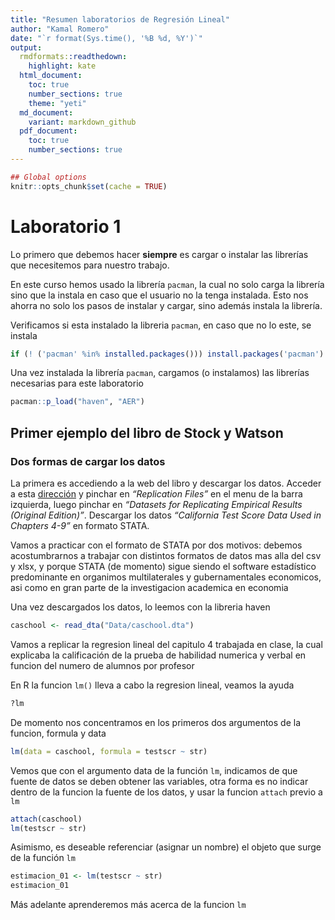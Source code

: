 ```yaml
---
title: "Resumen laboratorios de Regresión Lineal"
author: "Kamal Romero"
date: "`r format(Sys.time(), '%B %d, %Y')`"
output: 
  rmdformats::readthedown:
    highlight: kate
  html_document: 
    toc: true
    number_sections: true
    theme: "yeti"
  md_document:
    variant: markdown_github
  pdf_document: 
    toc: true
    number_sections: true
---
```


```r
## Global options
knitr::opts_chunk$set(cache = TRUE)
```

# Laboratorio 1

Lo primero que debemos hacer **siempre** es cargar o instalar las librerías que necesitemos para nuestro trabajo.

En este curso hemos usado la librería `pacman`, la cual no solo carga la librería sino que la instala en caso que el usuario no la tenga instalada. Esto nos ahorra no solo los pasos de instalar y cargar, sino además instala la librería.

Verificamos si esta instalado la libreria `pacman`, en caso que no lo este, se instala

```r
if (! ('pacman' %in% installed.packages())) install.packages('pacman')
```

Una vez instalada la librería `pacman`, cargamos (o instalamos) las librerías necesarias para este laboratorio

```r
pacman::p_load("haven", "AER")
```

## Primer ejemplo del libro de Stock y Watson

### Dos formas de cargar los datos

La primera es accediendo a la web del libro y descargar los datos. Acceder a esta [dirección](https://wps.pearsoned.com/aw_stock_ie_3/178/45691/11696965.cw/index.html) y pinchar en *"Replication Files"* en el menu de la barra izquierda, luego pinchar en *"Datasets for Replicating Empirical Results (Original Edition)"*. Descargar los datos *"California Test Score Data Used in Chapters 4-9"* en formato STATA.

Vamos a practicar con el formato de STATA por dos motivos: debemos acostumbrarnos a trabajar con distintos formatos de datos mas alla del csv y xlsx, y porque STATA (de momento) sigue siendo el software estadístico predominante en organimos multilaterales y gubernamentales economicos, asi como en gran parte de la investigacion academica en economia

Una vez descargados los datos, lo leemos con la libreria haven 

```r
caschool <- read_dta("Data/caschool.dta")
```

Vamos a replicar la regresion lineal del capitulo 4 trabajada en clase, la cual explicaba la calificación de la prueba de habilidad numerica y verbal en funcion del numero de alumnos por profesor

En R la funcion `lm()` lleva a cabo la regresion lineal, veamos la ayuda

```r
?lm
```

De momento nos concentramos en los primeros dos argumentos de la funcion, formula y data


```r
lm(data = caschool, formula = testscr ~ str)
```

Vemos que con el argumento data de la función `lm`, indicamos de que fuente de datos se deben obtener las variables, otra forma es no indicar dentro de la funcion la fuente de los datos, y usar la funcion `attach` previo a `lm`

```r
attach(caschool)
lm(testscr ~ str)
```


Asimismo, es deseable referenciar (asignar un nombre) el objeto que surge de la función `lm`

```r
estimacion_01 <- lm(testscr ~ str)
estimacion_01
```

Más adelante aprenderemos más acerca de la funcion `lm`


